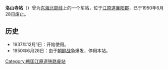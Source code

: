 {{朝鮮半島車站資訊
|公司色 = black
|文字色 = 
|站名 = 洛山寺站
|圖片 = 
|pxl = 
|圖片說明 =
|前一站 = [[襄阳站_(江原道)|襄阳]]
|前一站距離 = 
|後一站距離 = 
|後一站 = [[大浦站_(江原道)|大浦]]
|諺文 = 낙산사역
|朝鮮漢字 = 洛山寺驛
|文觀部式 = Naksansa-yeok
|馬-賴式 = 
|副站名 = 
|車站編號 = 
|停站路線數 = 
|所屬公司 = 
|所屬路線 = [[东海北部线|东海北部线]]
|距離 = 
|起點站 = 
|所在地 =[[江原道_(南)|江原道]][[襄阳郡_(韩国)|襄阳郡]]
|車站構造 = 地面车站
|月台配置 = 
|啟用年月日 = 1937年12月1日
|廢站年月日 = 1950年6月28日
|上下車人次 = 
|統計年度 = 
|轉車 = 
|備註 = 
|全寬備註 = 
}}

'''洛山寺站'''（{{kor|諺=낙산사역|漢=洛山寺驛|羅=Naksansa yeok|f=y}}）曾为[[东海北部线|东海北部线]]上的一个车站，位于[[江原道_(南)|江原道]][[襄阳郡_(韩国)|襄阳郡]]，已于1950年6月28日废止。

== 历史 ==
*1937年12月1日：开始使用。
*1950年6月28日：由于[[朝鲜战争|朝鲜战争]]爆发，停用本站。

{{东海北部线}}

[[Category:韩国江原道铁路废站|Category:韩国江原道铁路废站]]